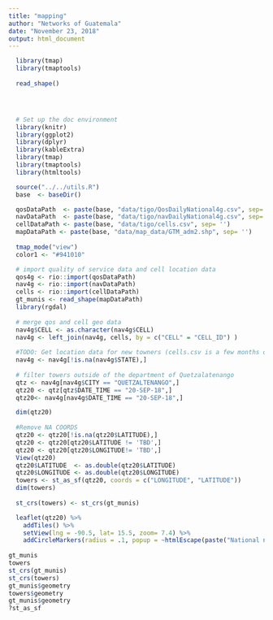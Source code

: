 ```yaml
---
title: "mapping"
author: "Networks of Guatemala"
date: "November 23, 2018"
output: html_document
---
```




```r
  library(tmap)
  library(tmaptools)
  
  read_shape()





```

```r
  # Set up the doc environment 
  library(knitr)
  library(ggplot2)
  library(dplyr)
  library(kableExtra)
  library(tmap)
  library(tmaptools)
  library(htmltools)

  source("../../utils.R")
  base  <- baseDir()

  qosDataPath  <- paste(base, "data/tigo/QosDailyNational4g.csv", sep= '')
  navDataPath  <- paste(base, "data/tigo/navDailyNational4g.csv", sep= '')
  cellDataPath <- paste(base, "data/tigo/cells.csv", sep= '')    
  mapDataPath <- paste(base, "data/map_data/GTM_adm2.shp", sep= '')    
  
  tmap_mode("view")
  color1 <- "#941010"
```

```r
  # import quality of service data and cell location data
  qos4g <- rio::import(qosDataPath)
  nav4g <- rio::import(navDataPath)
  cells <- rio::import(cellDataPath)
  gt_munis <- read_shape(mapDataPath)
  library(rgdal)  
  
  # merge qos and cell geo data
  nav4g$CELL <- as.character(nav4g$CELL)
  nav4g <- left_join(nav4g, cells, by = c("CELL" = "CELL_ID") )
  
  #TODO: Get location data for new towners (cells.csv is a few months old)
  nav4g <- nav4g[!is.na(nav4g$STATE),]  
  
  # filter towers outside of the department of Quetzalatenango
  qtz <- nav4g[nav4g$CITY == "QUETZALTENANGO",]
  qtz20 <- qtz[qtz$DATE_TIME == "20-SEP-18",]
  qtz20<- nav4g[nav4g$DATE_TIME == "20-SEP-18",]

  dim(qtz20)
 
  #Remove NA COORDS 
  qtz20 <- qtz20[!is.na(qtz20$LATITUDE),]
  qtz20 <- qtz20[qtz20$LATITUDE != 'TBD',]
  qtz20 <- qtz20[qtz20$LONGITUDE!= 'TBD',]
  View(qtz20)   
  qtz20$LATITUDE  <- as.double(qtz20$LATITUDE) 
  qtz20$LONGITUDE <- as.double(qtz20$LONGITUDE) 
  towers <- st_as_sf(qtz20, coords = c("LONGITUDE", "LATITUDE"))
  dim(towers)
    
  st_crs(towers) <- st_crs(gt_munis)

  leaflet(qtz20) %>%
    addTiles() %>%
    setView(lng = -90.5, lat= 15.5, zoom= 7.4) %>%
    addCircleMarkers(radius = .1, popup = ~htmlEscape(paste("National news devices:", NTL_NEWS_DEVICES)))
  
gt_munis
towers
st_crs(gt_munis)
st_crs(towers)
gt_munis$geometry
towers$geometry
gt_munis$geometry
?st_as_sf  
```